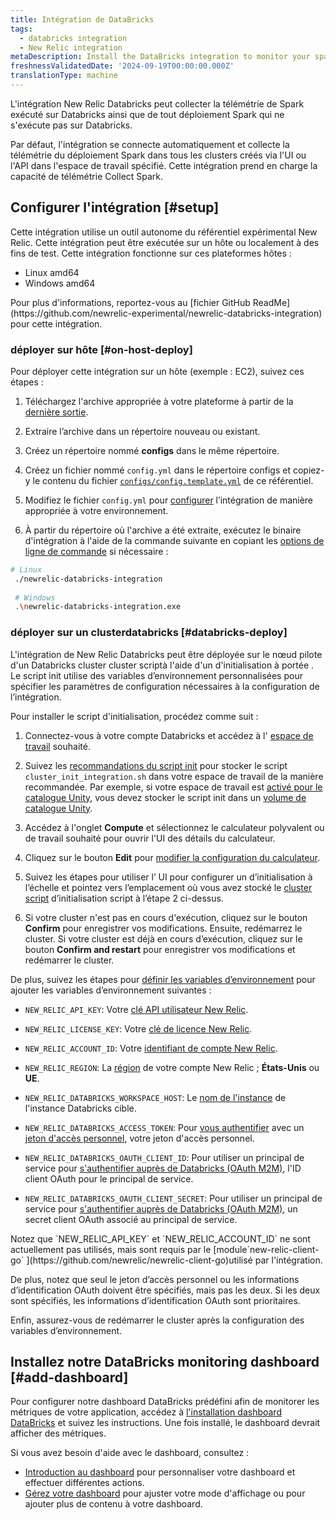 ```yaml
---
title: Intégration de DataBricks
tags:
  - databricks integration
  - New Relic integration
metaDescription: Install the DataBricks integration to monitor your spark metrics.
freshnessValidatedDate: '2024-09-19T00:00:00.000Z'
translationType: machine
---
```


L&apos;intégration New Relic Databricks peut collecter la télémétrie de Spark exécuté sur Databricks ainsi que de tout déploiement Spark qui ne s&apos;exécute pas sur Databricks.

Par défaut, l&apos;intégration se connecte automatiquement et collecte la télémétrie du déploiement Spark dans tous les clusters créés via l&apos;UI ou l&apos;API dans l&apos;espace de travail spécifié. Cette intégration prend en charge la capacité de télémétrie Collect Spark.

## Configurer l&apos;intégration [#setup]

Cette intégration utilise un outil autonome du référentiel expérimental New Relic. Cette intégration peut être exécutée sur un hôte ou localement à des fins de test. Cette intégration fonctionne sur ces plateformes hôtes :

* Linux amd64
* Windows amd64

<Callout variant="tip">
  Pour plus d&apos;informations, reportez-vous au [fichier GitHub ReadMe](https://github.com/newrelic-experimental/newrelic-databricks-integration) pour cette intégration.
</Callout>

### déployer sur hôte [#on-host-deploy]

Pour déployer cette intégration sur un hôte (exemple : EC2), suivez ces étapes :

1. Téléchargez l&apos;archive appropriée à votre plateforme à partir de la [dernière sortie](https://github.com/newrelic-experimental/newrelic-databricks-integration/releases).

2. Extraire l’archive dans un répertoire nouveau ou existant.

3. Créez un répertoire nommé **configs** dans le même répertoire.

4. Créez un fichier nommé `config.yml` dans le répertoire configs et copiez-y le contenu du fichier [`configs/config.template.yml`](https://github.com/newrelic-experimental/newrelic-databricks-integration/blob/main/configs/config.template.yml) de ce référentiel.

5. Modifiez le fichier `config.yml` pour [configurer](https://github.com/newrelic-experimental/newrelic-databricks-integration#configuration) l’intégration de manière appropriée à votre environnement.

6. À partir du répertoire où l&apos;archive a été extraite, exécutez le binaire d&apos;intégration à l&apos;aide de la commande suivante en copiant les [options de ligne de commande](https://github.com/newrelic-experimental/newrelic-databricks-integration#command-line-options) si nécessaire :

```bash
# Linux
 ./newrelic-databricks-integration 
 
 # Windows
 .\newrelic-databricks-integration.exe
```

### déployer sur un clusterdatabricks [#databricks-deploy]

L&apos;intégration de New Relic Databricks peut être déployée sur le nœud pilote d&apos;un Databricks cluster cluster scriptà l&apos;aide d&apos;un d&apos;initialisation à portée . Le script init utilise des variables d’environnement personnalisées pour spécifier les paramètres de configuration nécessaires à la configuration de l’intégration.

Pour installer le script d&apos;initialisation, procédez comme suit :

1. Connectez-vous à votre compte Databricks et accédez à l&apos; [espace de travail](https://docs.databricks.com/en/getting-started/concepts.html#accounts-and-workspaces) souhaité.

2. Suivez les [recommandations du script init](https://docs.databricks.com/en/init-scripts/index.html#recommendations-for-init-scripts) pour stocker le script `cluster_init_integration.sh` dans votre espace de travail de la manière recommandée. Par exemple, si votre espace de travail est [activé pour le catalogue Unity](https://docs.databricks.com/en/data-governance/unity-catalog/get-started.html#step-1-confirm-that-your-workspace-is-enabled-for-unity-catalog), vous devez stocker le script init dans un [volume de catalogue Unity](https://docs.databricks.com/en/ingestion/file-upload/upload-to-volume.html).

3. Accédez à l&apos;onglet **Compute** et sélectionnez le calculateur polyvalent ou de travail souhaité pour ouvrir l&apos;UI des détails du calculateur.

4. Cliquez sur le bouton **Edit** pour [modifier la configuration du calculateur](https://docs.databricks.com/en/compute/clusters-manage.html#edit-a-compute).

5. Suivez les étapes pour utiliser l’ UI pour configurer un d’initialisation à l’échelle et pointez vers l’emplacement où vous avez stocké le [cluster script](https://docs.databricks.com/en/init-scripts/cluster-scoped.html#configure-a-cluster-scoped-init-script-using-the-ui) d’initialisation script à l’étape 2 ci-dessus.

6. Si votre cluster n&apos;est pas en cours d&apos;exécution, cliquez sur le bouton **Confirm** pour enregistrer vos modifications. Ensuite, redémarrez le cluster. Si votre cluster est déjà en cours d’exécution, cliquez sur le bouton **Confirm and restart** pour enregistrer vos modifications et redémarrer le cluster.

De plus, suivez les étapes pour [définir les variables d’environnement](https://docs.databricks.com/en/compute/configure.html#environment-variables) pour ajouter les variables d’environnement suivantes :

* `NEW_RELIC_API_KEY`: Votre [clé API utilisateur New Relic](/docs/apis/intro-apis/new-relic-api-keys/#user-key).

* `NEW_RELIC_LICENSE_KEY`: Votre [clé de licence New Relic](/docs/apis/intro-apis/new-relic-api-keys/#license-key).

* `NEW_RELIC_ACCOUNT_ID`: Votre [identifiant de compte New Relic](/docs/accounts/accounts-billing/account-structure/account-id/).

* `NEW_RELIC_REGION`: La [région](/docs/accounts/accounts-billing/account-setup/choose-your-data-center/#regions-availability) de votre compte New Relic ; **États-Unis** ou **UE**.

* `NEW_RELIC_DATABRICKS_WORKSPACE_HOST`: Le [nom de l&apos;instance](https://docs.databricks.com/en/workspace/workspace-details.html) de l&apos;instance Databricks cible.

* `NEW_RELIC_DATABRICKS_ACCESS_TOKEN`: Pour [vous authentifier](https://github.com/newrelic-experimental/newrelic-databricks-integration#authentication) avec un [jeton d&apos;accès personnel](https://docs.databricks.com/en/dev-tools/auth/pat.html#databricks-personal-access-tokens-for-workspace-users), votre jeton d&apos;accès personnel.

* `NEW_RELIC_DATABRICKS_OAUTH_CLIENT_ID`: Pour utiliser un principal de service pour [s&apos;authentifier auprès de Databricks (OAuth M2M)](https://docs.databricks.com/en/dev-tools/auth/oauth-m2m.html), l&apos;ID client OAuth pour le principal de service.

* `NEW_RELIC_DATABRICKS_OAUTH_CLIENT_SECRET`: Pour utiliser un principal de service pour [s&apos;authentifier auprès de Databricks (OAuth M2M)](https://docs.databricks.com/en/dev-tools/auth/oauth-m2m.html), un secret client OAuth associé au principal de service.

<Callout variant="tip">
  Notez que `NEW_RELIC_API_KEY` et `NEW_RELIC_ACCOUNT_ID` ne sont actuellement pas utilisés, mais sont requis par le [module`new-relic-client-go` ](https://github.com/newrelic/newrelic-client-go)utilisé par l&apos;intégration.

  De plus, notez que seul le jeton d’accès personnel ou les informations d’identification OAuth doivent être spécifiés, mais pas les deux. Si les deux sont spécifiés, les informations d’identification OAuth sont prioritaires.

  Enfin, assurez-vous de redémarrer le cluster après la configuration des variables d’environnement.
</Callout>

## Installez notre DataBricks monitoring dashboard [#add-dashboard]

Pour configurer notre dashboard DataBricks prédéfini afin de monitorer les métriques de votre application, accédez à [l&apos;installation dashboard DataBricks](https://one.newrelic.com/marketplace?state=34e67b15-4fe1-28ef-ff41-99658fb36820) et suivez les instructions. Une fois installé, le dashboard devrait afficher des métriques.

Si vous avez besoin d&apos;aide avec le dashboard, consultez :

* [Introduction au dashboard](/docs/query-your-data/explore-query-data/dashboards/introduction-dashboards) pour personnaliser votre dashboard et effectuer différentes actions.
* [Gérez votre dashboard](/docs/query-your-data/explore-query-data/dashboards/manage-your-dashboard) pour ajuster votre <InlinePopover type="dashboards" />mode d&apos;affichage ou pour ajouter plus de contenu à votre dashboard.